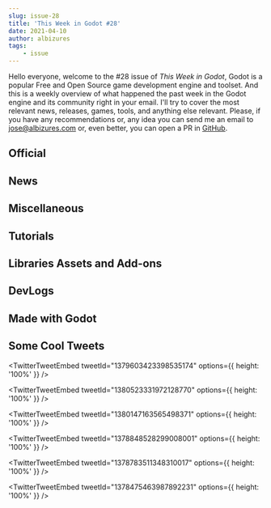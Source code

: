 ```yaml
---
slug: issue-28
title: 'This Week in Godot #28'
date: 2021-04-10
author: albizures
tags:
	- issue
---
```



Hello everyone, welcome to the #28 issue of _This Week in Godot_, Godot is a popular Free and Open Source game development engine and toolset. And this is a weekly overview of what happened the past week in the Godot engine and its community right in your email. I'll try to cover the most relevant news, releases, games, tools, and anything else relevant. Please, if you have any recommendations or, any idea you can send me an email to jose@albizures.com or, even better, you can open a PR in [GitHub](https://github.com/albizures/ThisWeekInGodot).

## Official

<Card
	author="Godot Engine"
	link="https://godotengine.org/article/release-candidate-godot-3-3-rc-8"
	label="Release candidate: Godot 3.3 RC 8"
	description="Here’s another Release Candidate fixing a few important issues prior to Godot 3.3-stable. We’re now really close to calling it final, so it’s probably your last chance to try the RC and thwart our hopes to release 3.3 soon ;)"
	publisher="Godot Engine"
	icon="https://godotengine.org/themes/godotengine/assets/favicon.png"
	cover="https://godotengine.org/storage/app/uploads/public/606/c74/84a/606c7484a882d322344009.jpg"
	date="2021-04-07T09:00:00.000Z"
/>

## News

<Card
	author="godotengine"
	link="https://github.com/godotengine/godot/pull/47761"
	label="Add marshalling to PackedByteArray by reduz · Pull Request #47761 · godotengine/godot"
	description="Decode/Encode functions for u8,s8,u16,s16,u32,s32,u64,s64,half,float,double,variant at any offset"
	publisher="GitHub"
	icon="https://github.com/windows-tile.png"
	cover="https://avatars.githubusercontent.com/u/6318500?s=400&v=4"
	date="2021-04-09T09:00:00.000Z"
/>

<Card
	author="TeamApplePie"
	link="https://itch.io/jam/gotm-jam-3/entries"
	label="The results for #gotmjam are in!"
	description="Gotm.io Jam is the opportunity for you to make a game using the Godot Engine over the course of two weekends (ten days)."
	publisher="itch.io"
	icon="https://itch.io/favicon.ico"
	cover="https://img.itch.zone/aW1hZ2UyL2phbS8zMDAzMTgvNTUwNDc5My5wbmc=/508x254%23mb/OoDLEr.png"
/>

<Card
	author="godotengine"
	link="https://github.com/godotengine/godot-proposals/issues/2560"
	label="Redesign Camera3D pivoting and unocclusion · Issue #2560 · godotengine/godot-proposals"
	description="Describe the project you are working on Godot Describe the problem or limitation you are having in your project Doing proper game cameras in Godot is not obvious. Currently, two overlapping (to som..."
	publisher="GitHub"
	icon="https://github.com/windows-tile.png"
	cover="https://avatars.githubusercontent.com/u/6318500?s=400&v=4"
	date="2021-04-06T09:00:00.000Z"
/>

<Card
	author="Bakenshake"
	link="https://itch.io/jam/godot-wild-jam-32"
	label="Godot Wild Jam #32: Submissions open"
	description="A game jam from 2021-04-09 to 2021-04-22 hosted by Bakenshake. Welcome to the Godot Wild Jam which starts the second weekend of every month. Whether you’re a person who likes to go wild, a casual game developer, G..."
	publisher="itch.io"
	icon="https://itch.io/favicon.ico"
	cover="https://img.itch.zone/aW1hZ2UyL2phbS8yOTg1NzMvNTM5OTY3Mi5wbmc=/original/o4fcZx.png"
	date="2021-04-11T05:21:00.000Z"
/>

## Miscellaneous

<Card
	author="Emily"
	link="https://www.youtube.com/watch?v=cderpWR3u_M"
	label="Bitmapflow Godot animation comparison"
	description="https://github.com/Bauxitedev/bitmapflow"
	publisher="YouTube"
	icon="https://www.youtube.com/s/desktop/9528aa7e/img/favicon_144.png"
	cover="https://i.ytimg.com/vi/cderpWR3u_M/maxresdefault.jpg"
	date="2021-04-07T00:00:00.000Z"
/>

<Card
	author="Solo CodeNet"
	link="https://www.youtube.com/watch?v=bRBKoGPCK9w"
	label="1 year of prototypes games"
	description="hello les amis c’est solo ! on crée des jeux avec Godot engine si vous voulez prolonger la discussion n’hésitez pas à nous rejoindre sur le discord solo_code..."
	publisher="YouTube"
	icon="https://www.youtube.com/s/desktop/9528aa7e/img/favicon_144.png"
	cover="https://i.ytimg.com/vi/bRBKoGPCK9w/maxresdefault.jpg"
	date="2021-04-04T00:00:00.000Z"
/>

<Card
	author="Qbieshay"
	link="https://twitter.com/qbieshay/status/1378839484293390340"
	label="Another month, another challenge in Godot's VFX server!"
	description="This month's theme is 🌼healing🌸"
	publisher="Twitter"
	icon="https://abs.twimg.com/responsive-web/client-web/icon-ios.b1fc7275.png"
/>

<Card
	author="Gonzalo Gutiérrez"
	link="https://godotes.com/issues/godotes-1/"
	label="Godotes #1 - The year of Godot. the first issue of Godot Notes"
	description="The first issue of Godot Notes. A weekly Godot engine newsletter. This week: Godot growth through the years"
	publisher="Godot Notes"
	icon="https://godotes.com/content/images/2020/12/GodotesLogo2-3.svg"
	cover="https://godotes.com/content/images/2021/01/dataScreenFinal-1.png"
	date="2021-01-15T22:19:22.000Z"
/>

<Card
	author="tcmug"
	link="https://godotshaders.com/shader/focus-rectangle-box/"
	label="Focus rectangle / box - Godot Shaders"
	description="Slap on a quad to display selection of a unit,..."
	publisher="Godot Shaders"
	icon="https://godotshaders.com/wp-content/uploads/2021/01/favicon.png"
	cover="https://godotshaders.com/wp-content/uploads/2021/01/bookmark_loggedout.png"
	date="2021-04-10T05:25:08.000Z"
/>

<Card
	author="rakaisahakarya"
	link="https://godotshaders.com/shader/toon-shader-inspired-of-genshin-impact/"
	label="Toon Shader inspired by Genshin Impact - Godot Shaders"
	description="I create simple Toon Shader inspired of Genshin Impact. not..."
	publisher="Godot Shaders"
	icon="https://godotshaders.com/wp-content/uploads/2021/01/favicon.png"
	cover="https://godotshaders.com/wp-content/uploads/2021/01/toon_shader.jpg"
	date="2021-04-03T18:47:04.000Z"
/>

<Card
	author="QbieShay"
	link="https://godotshaders.com/shader/texture-mix-example/"
	label="Texture mix example - Godot Shaders"
	description="A shader that showcases three different ways of mixing textures:–..."
	publisher="Godot Shaders"
	icon="https://godotshaders.com/wp-content/uploads/2021/01/favicon.png"
	cover="https://godotshaders.com/wp-content/uploads/2021/01/bookmark_loggedout.png"
	date="2021-04-06T22:38:06.000Z"
/>

<Card
	author="tcmug"
	link="https://godotshaders.com/shader/focus-circle-ring/"
	label="Focus circle / ring - Godot Shaders"
	description="Slap on a quad to display selection of a unit,..."
	publisher="Godot Shaders"
	icon="https://godotshaders.com/wp-content/uploads/2021/01/favicon.png"
	cover="https://godotshaders.com/wp-content/uploads/2021/01/Screenshot-2021-04-10-at-8.17.30.png"
	date="2021-04-10T05:25:17.000Z"
/>

## Tutorials

<Card
	author="MarvinGamedev"
	link="https://www.youtube.com/watch?v=dcfV47D5GRw"
	label="Making a game in 20 minutes!! (fruit ninja on godot)"
	description="follow me on twitter at @marvingamedev#games #godot #gamedev"
	publisher="YouTube"
	icon="https://www.youtube.com/s/desktop/9528aa7e/img/favicon_144.png"
	cover="https://i.ytimg.com/vi/dcfV47D5GRw/maxresdefault.jpg"
	date="2021-04-04T00:00:00.000Z"
/>

<Card
	author="iaknihs"
	link="https://www.youtube.com/watch?v=AAB6JwI3LVA"
	label="Godot Labels in 3D — Name Plates (Tutorial)"
	description="A tutorial video on how to make Nametags (or Entity descriptions, etc.) as you often see above Players’ and NPCs’ heads in MMORPGs and even some single-playe..."
	publisher="YouTube"
	icon="https://www.youtube.com/s/desktop/9528aa7e/img/favicon_144.png"
	cover="https://i.ytimg.com/vi/AAB6JwI3LVA/maxresdefault.jpg"
	date="2021-04-07T00:00:00.000Z"
/>

<Card
	author="DavidGames001"
	link="https://www.youtube.com/watch?v=UakfVXeVsko"
	label="[Portuguese] Simplifica Godot3 ep4 NodePath (Caminho Para o No)"
	description="Nessa serie vou trazer diversos tutoriais voltados para funções, nos, variáveis e elementos da ferramenta e como aplica-los no Godot de forma que possam des..."
	publisher="YouTube"
	icon="https://www.youtube.com/s/desktop/9528aa7e/img/favicon_144.png"
	cover="https://i.ytimg.com/vi/UakfVXeVsko/maxresdefault.jpg"
	date="2021-04-07T00:00:00.000Z"
/>

<Card
	author="Bramwell Williams"
	link="https://www.youtube.com/watch?v=9RRoKKQ7nF0"
	label="Advanced particles: Godot Guide"
	description="00:00 introduction00:38 emission masks02:45 particle animations04:20 spike pit06:24 particle queue10:06 particle shadersA selection of advanced techniques fo..."
	publisher="YouTube"
	icon="https://www.youtube.com/s/desktop/9528aa7e/img/favicon_144.png"
	cover="https://i.ytimg.com/vi/9RRoKKQ7nF0/maxresdefault.jpg"
	date="2021-04-07T00:00:00.000Z"
/>

<Card
	author="Game Development Center"
	link="https://www.youtube.com/watch?v=ZS9IoPv2TfI"
	label="Changing Player Appearance when Equipping | Godot Tutorial"
	description="In this Godot tutorial, I will teach you how to change the appearance of your player character based on the equipment you have equipped. I will teach you a c..."
	publisher="YouTube"
	icon="https://www.youtube.com/s/desktop/9528aa7e/img/favicon_144.png"
	cover="https://i.ytimg.com/vi/ZS9IoPv2TfI/maxresdefault.jpg"
	date="2021-04-05T00:00:00.000Z"
/>

<Card
	author="Arith metic"
	link="https://www.youtube.com/watch?v=oJuzoAPZo6I"
	label="How to Create an Animated Splash Screen - Godot Tutorial"
	description="This tutorial covers how I built the animated splash screen for Brackeys Game Jam 2021.1This covers how to use Godot’s path2d and the fade in fade out that I..."
	publisher="YouTube"
	icon="https://www.youtube.com/s/desktop/9528aa7e/img/favicon_144.png"
	cover="https://i.ytimg.com/vi/oJuzoAPZo6I/hqdefault.jpg"
	date="2021-04-06T00:00:00.000Z"
/>

<Card
	author="Dimension Omega"
	link="https://www.youtube.com/watch?v=GkDQGJ0sjGg"
	label="Point & Click Adventure Game with Godot Tutorial - Inventory Part 3(Using Items)"
	description="In this video we are using items that will collected. Using different items will generate different response messages to the player. If the player uses the c..."
	publisher="YouTube"
	icon="https://www.youtube.com/s/desktop/9528aa7e/img/favicon_144.png"
	cover="https://i.ytimg.com/vi/GkDQGJ0sjGg/maxresdefault.jpg"
	date="2021-04-06T00:00:00.000Z"
/>

<Card
	author="DavidGames001"
	link="https://www.youtube.com/watch?v=GMUajDepEFA"
	label="[Portuguese] MegaMan Godot3 - ep3 Gerenciador de Animação(Anim Mananger)"
	description="Nessa aula vamos configurar nosso gerenciador de animações para executar todas as animações do nosso player sem atrapalhar nosso input.Confira nossos jogos n..."
	publisher="YouTube"
	icon="https://www.youtube.com/s/desktop/9528aa7e/img/favicon_144.png"
	cover="https://i.ytimg.com/vi/GMUajDepEFA/maxresdefault.jpg"
	date="2021-04-05T00:00:00.000Z"
/>

<Card
	author="jmbiv"
	link="https://www.youtube.com/watch?v=w_6rtbReRgw"
	label="How to Use Tool Scripts and Resources in Godot (Godot Retro Text Adventure Tutorial #9)"
	description="In this video you will learn how to use tool scripts in Godot so that we can update our room names and descriptions in the editor and see those updates. Addi..."
	publisher="YouTube"
	icon="https://www.youtube.com/s/desktop/9528aa7e/img/favicon_144.png"
	cover="https://i.ytimg.com/vi/w_6rtbReRgw/maxresdefault.jpg"
	date="2021-04-05T00:00:00.000Z"
/>

<Card
	author="Pneuma"
	link="https://www.youtube.com/watch?v=SiFuVJz2H-I"
	label="How To Make a Visual Novel in Godot"
	description="I realised that there were not many resources out there to help user’s build their own visual novel in Godot (without using plugins and templates) so I put t..."
	publisher="YouTube"
	icon="https://www.youtube.com/s/desktop/9528aa7e/img/favicon_144.png"
	cover="https://i.ytimg.com/vi/SiFuVJz2H-I/maxresdefault.jpg"
	date="2021-04-05T00:00:00.000Z"
/>

<Card
	author="bitbrain"
	link="https://www.youtube.com/watch?v=j_FMsL_ru1w"
	label="2D Lighting and Day&Night cycle in under 5 minutes! Godot 3.2 Tutorial"
	description="In this Godot Engine tutorial, I show you how to set up 2D lighting, including advanced shadows and a simple Day&Night cycle mechanic!Download the setup here..."
	publisher="YouTube"
	icon="https://www.youtube.com/s/desktop/9528aa7e/img/favicon_144.png"
	cover="https://i.ytimg.com/vi/j_FMsL_ru1w/maxresdefault.jpg"
	date="2021-04-05T00:00:00.000Z"
/>

<Card
	author="Jean Makes Games"
	link="https://www.youtube.com/watch?v=N461lfsHua4"
	label="WALL JUMP & WALL SLIDE THE EASY WAY (GODOT 3.2)"
	description="In this video I show you how to create a wall jump & a wall slide mechanic for your game, subscribe! :)"
	publisher="YouTube"
	icon="https://www.youtube.com/s/desktop/9528aa7e/img/favicon_144.png"
	cover="https://i.ytimg.com/vi/N461lfsHua4/maxresdefault.jpg"
	date="2021-04-06T00:00:00.000Z"
/>

<Card
	author="Agnis NeZvers Aldiņš"
	link="https://www.youtube.com/watch?v=1qSJSJKo3rc"
	label="Godot Verlet Integration"
	description="GitHub: https://github.com/nezvers/Godot_Public_Examples/tree/master/Nature_code/Verlet%20Ropehttps://nezvers.itch.io/https://twitter.com/NeZversStudiohttps:..."
	publisher="YouTube"
	icon="https://www.youtube.com/s/desktop/9528aa7e/img/favicon_144.png"
	cover="https://i.ytimg.com/vi/1qSJSJKo3rc/maxresdefault.jpg"
	date="2021-04-05T00:00:00.000Z"
/>

<Card
	author="John Ivess"
	link="https://www.youtube.com/watch?v=mdhKQLUHm2s"
	label="Hit- and Hurtboxes + Collision Layers explained (Combat Essentials in Godot | P2)"
	description="In this episode of the Combat Essentials course, we’ll cover setting up functional Hitboxes and Hurtboxes, and Collision Layers, which allow you to virtuousl..."
	publisher="YouTube"
	icon="https://www.youtube.com/s/desktop/9528aa7e/img/favicon_144.png"
	cover="https://i.ytimg.com/vi/mdhKQLUHm2s/maxresdefault.jpg"
	date="2021-04-05T00:00:00.000Z"
/>

<Card
	author="iaknihs"
	link="https://www.youtube.com/watch?v=XgP7Ip_zknU"
	label="Godot Tip — Preventing Camera Clipping in 3D"
	description="Don’t think everyone’s aware there’s a ClippedCamera Node... and I think it’s named a bit weirdly, so not everyone might try it. So here’s a video for anyone..."
	publisher="YouTube"
	icon="https://www.youtube.com/s/desktop/9528aa7e/img/favicon_144.png"
	cover="https://i.ytimg.com/vi/XgP7Ip_zknU/maxresdefault.jpg"
	date="2021-04-05T00:00:00.000Z"
/>

<Card
	author="Emily"
	link="https://www.youtube.com/watch?v=ZNExTqswbCY"
	label="Godot TileMap Autotile Tutorial"
	description="Tileset used: https://genewheel.itch.io/16x16-dungeon-tilesetGodot documentation page: https://docs.godotengine.org/en/stable/tutorials/2d/using_tilemaps.html"
	publisher="YouTube"
	icon="https://www.youtube.com/s/desktop/9528aa7e/img/favicon_144.png"
	cover="https://i.ytimg.com/vi/ZNExTqswbCY/maxresdefault.jpg"
	date="2021-04-04T00:00:00.000Z"
/>

<Card
	author="MrEliptik"
	link="https://www.youtube.com/watch?v=BbwZYQQYhZo"
	label="Recreating CONTROL object throwing in GODOT"
	description="In this tutorial, I’m showing you how to recreate the throwing mechanic from CONTROL remedy. This game is absolutely awesome, and I loved the mechanic, so I ..."
	publisher="YouTube"
	icon="https://www.youtube.com/s/desktop/9528aa7e/img/favicon_144.png"
	cover="https://i.ytimg.com/vi/BbwZYQQYhZo/maxresdefault.jpg"
	date="2021-04-02T00:00:00.000Z"
/>

<Card
	author="GDQuest"
	link="https://www.youtube.com/watch?v=NK_SYVO7lMA"
	label="How to Use Godot’s Signals"
	description="Get our best free Godot tutorials and resources: https://gdquest.com/get-startedIn this lesson, you’ll learn to connect and use signals both with the editor ..."
	publisher="YouTube"
	icon="https://www.youtube.com/s/desktop/9528aa7e/img/favicon_144.png"
	cover="https://i.ytimg.com/vi/NK_SYVO7lMA/maxresdefault.jpg"
	date="2021-04-08T00:00:00.000Z"
/>

<Card
	author="Drew Conley"
	link="https://www.youtube.com/watch?v=-LCBgGK-BAk"
	label="4 Techniques for Troubleshooting Godot code"
	description="In this beginner tutorial, we walk through 4 detailed techniques for getting to the bottom of code related bugs in Godot projects. We cover printing to the O..."
	publisher="YouTube"
	icon="https://www.youtube.com/s/desktop/9528aa7e/img/favicon_144.png"
	cover="https://i.ytimg.com/vi/-LCBgGK-BAk/maxresdefault.jpg"
	date="2021-04-07T00:00:00.000Z"
/>

## Libraries Assets and Add-ons

<Card
	author="samdze"
	link="https://github.com/samdze/godot-makefile-launcher-plugin"
	label="samdze/godot-makefile-launcher-plugin"
	description="Plugin to execute or build make targets from the Godot Editor - samdze/godot-makefile-launcher-plugin"
	publisher="GitHub"
	icon="https://github.com/windows-tile.png"
	cover="https://avatars.githubusercontent.com/u/19392104?s=400&v=4"
	date="2021-04-05T09:00:00.000Z"
/>

<Card
	author="GodotWildJam"
	link="https://github.com/GodotWildJam/gwj-accessibility-scripts"
	label="GodotWildJam/gwj-accessibility-scripts"
	description="This repo is a culmination of the accessibility scripts created and provided by members of the Godot and GWJ communities. - GodotWildJam/gwj-accessibility-scripts"
	publisher="GitHub"
	icon="https://github.com/windows-tile.png"
	cover="https://avatars.githubusercontent.com/u/81878249?s=400&v=4"
	date="2021-04-03T09:00:00.000Z"
/>

<Card
	author="samdze"
	link="https://github.com/samdze/godot-makefile-launcher-plugin"
	label="samdze/godot-makefile-launcher-plugin"
	description="Plugin to execute or build make targets from the Godot Editor - samdze/godot-makefile-launcher-plugin"
	publisher="GitHub"
	icon="https://github.com/windows-tile.png"
	cover="https://avatars.githubusercontent.com/u/19392104?s=400&v=4"
	date="2021-04-05T09:00:00.000Z"
/>

<Card
	author="Solo Byte Games"
	link="https://solobytegames.itch.io/godot-polygon-2d-fracture-system"
	label="Godot Polygon 2D Fracture System by Solo Byte Games"
	description="2 scripts for fracturing 2D polygons in the Godot Engine (3.2+)."
	publisher="itch.io"
	icon="https://img.itch.zone/aW1nLzU1MjIyODcuZ2lm/32x32%23m/ovMYsM.gif"
	cover="https://img.itch.zone/aW1nLzU1MjIyODcuZ2lm/original/EmW8qq.gif"
	date="2021-04-09T15:37:27.294Z"
/>

<Card
	author="paulhocker"
	link="https://godotengine.org/asset-library/asset/618"
	label="Godot-Stuff Logger 3.2 - Godot Asset Library"
	description="Godot-Stuff Logger (gs_logger)"
	publisher="Godot Asset Library"
	icon="https://godotengine.org/themes/godotengine/assets/favicon.png"
	cover="https://i.imgur.com/jLOnxGt.png"
	date="2021-04-09"
/>

<Card
	author="dr-dan"
	link="https://godotengine.org/asset-library/asset/474"
	label="Funcy - Godot Asset Library"
	description="An addon to aid a functional programming style in gdscript."
	publisher="Godot Asset Library"
	icon="https://godotengine.org/themes/godotengine/assets/favicon.png"
	cover="https://github.com/Dr-Dan/godot-funcy/raw/main/logo.png"
	date="2021-04-04"
/>

<Card
	author="gilzoide"
	link="https://godotengine.org/asset-library/asset/916"
	label="Dockable Container - Godot Asset Library"
	description="Container script that manages docking panels."
	publisher="Godot Asset Library"
	icon="https://godotengine.org/themes/godotengine/assets/favicon.png"
	cover="https://raw.githubusercontent.com/gilzoide/godot-dockable-container/main/icon.png"
	date="2021-04-09"
/>

<Card
	author="metal_mastery"
	link="https://www.reddit.com/r/godot/comments/mmomrc/now_with_normals_and_random_colors_folks_im/"
	label="Splash screen idea"
	publisher="reddit"
	icon="https://www.redditstatic.com/desktop2x/img/favicon/android-icon-192x192.png"
	cover="https://external-preview.redd.it/MsjKwKR3k7FGhpi41-chQ7qPMw1oTqY_Q74DuSm6vyA.png?format=pjpg&auto=webp&s=2f00184ba4beb7171dc24bade2960a40a9b6b4ac"
/>

## DevLogs

<Card
	author="Checkov Stuff"
	link="https://www.youtube.com/watch?v=akey6Gx8ThI"
	label="LoFi Sky Devlog 2"
	description="I’m back this week to describe the plan for the project going forwardFeel free to comment with suggestions, questions, or anything else!Follow updates at htt..."
	publisher="YouTube"
	icon="https://www.youtube.com/s/desktop/9528aa7e/img/favicon_144.png"
	cover="https://i.ytimg.com/vi/akey6Gx8ThI/maxresdefault.jpg"
	date="2021-04-06T00:00:00.000Z"
/>

<Card
	author="BitBirdy"
	link="https://www.youtube.com/watch?v=jtniiE0_n0w"
	label="An enemy appears! | Devlog #6"
	description="In this video I’ll be showing you how I created the first enemy in my game including its movement and attack mechanics. This is for my pixel art shooter game..."
	publisher="YouTube"
	icon="https://www.youtube.com/s/desktop/9528aa7e/img/favicon_144.png"
	cover="https://i.ytimg.com/vi/jtniiE0_n0w/maxresdefault.jpg"
	date="2021-04-06T00:00:00.000Z"
/>

<Card
	author="Tim Krief"
	link="https://www.youtube.com/watch?v=vX3Li8GDieA"
	label="I made a third person character system from scratch"
	description="I think the character’s animations are pretty good at this point! I added shapes to visualize the way things work so that it’ll be easier to explain. I’m pro..."
	publisher="YouTube"
	icon="https://www.youtube.com/s/desktop/9528aa7e/img/favicon_144.png"
	cover="https://i.ytimg.com/vi/vX3Li8GDieA/maxresdefault.jpg"
	date="2021-04-05T00:00:00.000Z"
/>

<Card
	author="PlayWithFurcifer"
	link="https://www.youtube.com/watch?v=NrBYb1kV9Eg"
	label="Help Us Name Our Game! Ultimates! Character Selection and an Evil Moon - Indie Game Devlog #3"
	description="We need your help! How should we name our game? It’s a pixel roguelite made in Godot Engine.0:00 Title problems1:03 Dashes & Shockwaves1:48 Rage!2:20 Evil Mo..."
	publisher="YouTube"
	icon="https://www.youtube.com/s/desktop/9528aa7e/img/favicon_144.png"
	cover="https://i.ytimg.com/vi/NrBYb1kV9Eg/maxresdefault.jpg"
	date="2021-04-05T00:00:00.000Z"
/>

<Card
	author="Angeles Studios"
	link="https://www.youtube.com/watch?v=2ydtEhRIwuU"
	label="Godot - Game Development - Grindway 01"
	description="A indie game made with Godot. Devlog 01.Music:Buddha by Kontekst ➜ https://soundcloud.com/kontekstmusic"
	publisher="YouTube"
	icon="https://www.youtube.com/s/desktop/9528aa7e/img/favicon_144.png"
	cover="https://i.ytimg.com/vi/2ydtEhRIwuU/maxresdefault.jpg"
	date="2021-04-05T00:00:00.000Z"
/>

<Card
	author="Negro Kage"
	link="https://www.youtube.com/watch?v=YuwyOJ84thk"
	label="Spittaz Devlog 1 - What is a Spittaz?"
	description="This is the first devlog of my upcoming indie game Spittaz. I talk about what the project is, what inspired me, and some of the nuances of the game.Timestamp..."
	publisher="YouTube"
	icon="https://www.youtube.com/s/desktop/9528aa7e/img/favicon_144.png"
	cover="https://i.ytimg.com/vi/YuwyOJ84thk/maxresdefault.jpg"
	date="2021-04-03T00:00:00.000Z"
/>

<Card
	author="Avalon"
	link="https://www.youtube.com/watch?v=oMhaCcTxdYE"
	label="nARROW - Game juice devlog/tutorial"
	description="Hey everyone,This week I went on a little gamedev adventure,I made a game with the sole purpose of making it as juicy as possible. Check it out, you might le..."
	publisher="YouTube"
	icon="https://www.youtube.com/s/desktop/9528aa7e/img/favicon_144.png"
	cover="https://i.ytimg.com/vi/oMhaCcTxdYE/maxresdefault.jpg"
	date="2021-04-04T00:00:00.000Z"
/>

<Card
	author="MM Gamedev"
	link="https://www.youtube.com/watch?v=XxbKY9Tu5i4"
	label="NOT Making a Game in one day | GODOT Devlog | Game Jam"
	description="So after many years of not-uploading-another-video....... Here’s my Video on how i tried to make a game for a Game Jam on the last day of the Jam. Subscribe...."
	publisher="YouTube"
	icon="https://www.youtube.com/s/desktop/9528aa7e/img/favicon_144.png"
	cover="https://i.ytimg.com/vi/XxbKY9Tu5i4/hqdefault.jpg"
	date="2021-03-08T00:00:00.000Z"
/>

## Made with Godot

<Card
	author="Game Endeavor"
	link="https://www.kickstarter.com/projects/gameendeavor/zoe-and-the-cursed-dreamer-cozy-open-world-rpg"
	label="Zoe and the Cursed Dreamer - Cozy Open World RPG"
	description="Explore an immersive open world and meet lovable quirky characters."
	publisher="Kickstarter"
	icon="https://a.kickstarter.com/assets/touch-icon-192x192-710ace6840055401ec231c1d86ce7312c56bb510fad8b775229b0ce73d0054c5.png"
	cover="https://ksr-ugc.imgix.net/assets/032/904/771/55c65b79dd377aa30ef0af541b53bc94_original.png?ixlib=rb-2.1.0&crop=faces&w=1552&h=873&fit=crop&v=1616930686&auto=format&frame=1&q=92&s=1014e20c35d4a8bb3011dec48ce6d2b5"
	date="2024-03-01T00:00:00.000Z"
/>

<Card
	author="gilzoide"
	link="https://itch.io/devlog/238813/open-beta.amp"
	label="Open beta! - Raise and Shine - itch.io"
	description="undefined"
	publisher="itch.io"
	icon="https://static.itch.io/images/org-logo.png"
	cover="https://img.itch.zone/aW1nLzU1ODQ1ODYuZ2lm/696x512%23/POmZN3.gif"
	date="2021-04-03T19:52:53.000Z"
/>

<Card
	author="Nahuel Cabrol"
	link="https://play.google.com/store/apps/details?id=org.NahueCabrol.or8bit"
	label="Or8bit : Retro Orbital Space Flight Simulator - Apps on Google Play"
	description="The unmanned spacecraft are not controlled by people in real time, they have a pre-programmed list of instructions that were planned before the launch."
	publisher="Apps on Google Play"
	icon="https://www.gstatic.com/android/market_images/web/favicon_v2.ico"
	cover="https://play-lh.googleusercontent.com/GYJkzQ68xi7NLFhICB7jhkMjF-z5tMiPYZtBtHP6DuCbHQAbeX6McJvcATV7Wfccg_g"
/>

<Card
	author="fernandolv3"
	link="https://fernandolv3.itch.io/space-crawlers"
	label="Space Crawlers #dcjam2021 by fernandolv3"
	description="A game about exploration of spaceships and in narrow corridors. Made in the Dungeon Crawler Jam 2021"
	publisher="itch.io"
	icon="https://img.itch.zone/aW1nLzU2MTA3NDUucG5n/32x32%23/wOl6Zu.png"
	cover="https://img.itch.zone/aW1nLzU2MTA3NDUucG5n/original/7EZOxd.png"
	date="2021-04-09T15:37:40.641Z"
/>

<Card
	author="QUEENFAITH2020"
	link="https://darkskull58.itch.io/chakravyuh-the-game"
	label="Chakravyuh The Game by darkskull58"
	description="​Chakravyuh is an action adventure game with a heavy focus on Boss Fights and Story."
	publisher="itch.io"
	icon="https://img.itch.zone/aW1nLzU2MTM0ODAuanBn/32x32%23/2t1uH5.jpg"
	cover="https://img.itch.zone/aW1nLzU2MTM0ODAuanBn/original/75Nkip.jpg"
	date="2021-04-09T19:37:41.498Z"
/>

<Card
	author="Qubyt"
	link="https://play.google.com/store/apps/details?id=com.BlastSpace.game"
	label="Blast Space - Apps on Google Play"
	description="Fly through the tunnel, blast all enemies. Start with a small spaceship and collect all the available spaceships."
	publisher="Apps on Google Play"
	icon="https://www.gstatic.com/android/market_images/web/favicon_v2.ico"
	cover="https://play-lh.googleusercontent.com/24zUaLRu6b0M-niZl6aHkrnD6SrSEMIMAwap0ccFPDEPwp1G9N_w04wvGhAL7MOCCQ"
/>

<Card
	author="Inercode"
	link="https://www.youtube.com/watch?v=KAe78sxj1AQ"
	label="Animal Soul Game - Early Stages (Android Game) (Pre-alpha)"
	description="Animal Soul is an adventure game in a different universe, your goal is to return home...The game is at the beginning of its development, and a pre-alpha vers..."
	publisher="YouTube"
	icon="https://www.youtube.com/s/desktop/9528aa7e/img/favicon_144.png"
	cover="https://i.ytimg.com/vi/KAe78sxj1AQ/hqdefault.jpg"
	date="2021-04-09T00:00:00.000Z"
/>

<Card
	author="Raffaele Picca"
	link="https://store.steampowered.com/app/1513960/FRANZ_FURY/"
	label="FRANZ FURY on Steam"
	description="Save your cat Hans in this post-apocalyptic top-down arcade-action-murder-racing game and become the meanest mutant in the wasteland!"
	publisher="STEAM"
	icon="https://store.steampowered.com/favicon.ico"
	cover="https://cdn.cloudflare.steamstatic.com/steam/apps/1513960/capsule_616x353.jpg?t=1617950104"
/>

<Card
	author="gilzoide"
	link="https://gilzoide.itch.io/raise-and-shine"
	label="Raise and Shine by gilzoide"
	description="Push height up and down on top of your 2D textures to easily create normal maps for them!"
	publisher="itch.io"
	icon="https://img.itch.zone/aW1nLzU1ODAzOTkuZ2lm/32x32%23m/xUgSoq.gif"
	cover="https://img.itch.zone/aW1nLzU1ODAzOTkuZ2lm/original/6cOhUc.gif"
	date="2021-04-04T15:37:44.472Z"
/>

<Card
	author="8-BitMess"
	link="https://dunkelgrau.itch.io/starlynx"
	label="Starlynx by dunkelgrau"
	description="Rescue your friend Axolotl in a starfox like game."
	publisher="itch.io"
	icon="https://img.itch.zone/aW1nLzU1OTMzMzYucG5n/32x32%23/RrKf6l.png"
	cover="https://img.itch.zone/aW1nLzU1OTMzMzYucG5n/original/2FpxmG.png"
	date="2021-04-09T15:37:45.349Z"
/>

<Card
	author="MumuNiMochii"
	link="https://mumunimochii.itch.io/starr-and-monsters-glow-and-slime-update"
	label="Starr & Monsters - Glow and Slime Update by MumuNiMochii"
	description="Added new VFX with shaders and the World Environment node, and fixed slimes’ behaviour."
	publisher="itch.io"
	icon="https://img.itch.zone/aW1nLzU2MTI3MTkucG5n/32x32%23/ajd42q.png"
	cover="https://img.itch.zone/aW1nLzU2MTI3MTkucG5n/original/wqS6yE.png"
	date="2021-04-07T15:37:46.235Z"
/>

<Card
	author="loony_moth"
	link="https://loony-moth.itch.io/vape-escape"
	label="Vape Escape by loony_moth"
	description="Available for Windows, macOS, Linux"
	publisher="itch.io"
	icon="https://img.itch.zone/aW1nLzU2MjYyMDcucG5n/32x32%23/Hyg4VC.png"
	cover="https://img.itch.zone/aW1nLzU2MjYyMDcucG5n/original/PqexSe.png"
	date="2021-04-09T15:37:47.080Z"
/>

<Card
	author="Flarf"
	link="https://escada-games.itch.io/planet-waves"
	label="Planet Waves by Escada Games"
	description="Protect a small planet from invasors"
	publisher="itch.io"
	icon="https://img.itch.zone/aW1nLzU1OTE3NjUuZ2lm/32x32%23m/VXg0bi.gif"
	cover="https://img.itch.zone/aW1nLzU1OTE3NjUuZ2lm/original/josVPo.gif"
	date="2021-04-06T15:37:47.928Z"
/>

## Some Cool Tweets

<TwitterTweetEmbed tweetId="1379603423398535174" options={{ height: '100%' }} />

<TwitterTweetEmbed tweetId="1380523331972128770" options={{ height: '100%' }} />

<TwitterTweetEmbed tweetId="1380147163565498371" options={{ height: '100%' }} />

<TwitterTweetEmbed tweetId="1378848528299008001" options={{ height: '100%' }} />

<TwitterTweetEmbed tweetId="1378783511348310017" options={{ height: '100%' }} />

<TwitterTweetEmbed tweetId="1378475463987892231" options={{ height: '100%' }} />
